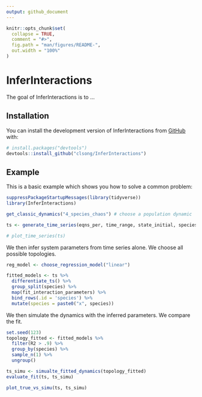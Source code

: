 ```yaml
---
output: github_document
---
```


<!-- README.md is generated from README.Rmd. Please edit that file -->

```r
knitr::opts_chunk$set(
  collapse = TRUE,
  comment = "#>",
  fig.path = "man/figures/README-",
  out.width = "100%"
)
```

# InferInteractions

<!-- badges: start -->
<!-- badges: end -->

The goal of InferInteractions is to ...

## Installation

You can install the development version of InferInteractions from [GitHub](https://github.com/) with:

``` r
# install.packages("devtools")
devtools::install_github("clsong/InferInteractions")
```

## Example

This is a basic example which shows you how to solve a common problem:

```r
suppressPackageStartupMessages(library(tidyverse))
library(InferInteractions)

get_classic_dynamics("4_species_chaos") # choose a population dynamic

ts <- generate_time_series(eqns_per, time_range, state_initial, species_num) # simulate a dynamic

# plot_time_series(ts)
```
We then infer system parameters from time series alone. We choose all possible topologies.
```r
reg_model <- choose_regression_model("linear")

fitted_models <- ts %>%
  differentiate_ts() %>%
  group_split(species) %>%
  map(fit_interaction_parameters) %>%
  bind_rows(.id = 'species') %>%
  mutate(species = paste0("x", species))
```

We then simulate the dynamics with the inferred parameters. We compare the fit.
```r
set.seed(123)
topology_fitted <- fitted_models %>%
  filter(R2 > .9) %>%
  group_by(species) %>%
  sample_n(1) %>%
  ungroup()

ts_simu <- simualte_fitted_dynamics(topology_fitted)
evaluate_fit(ts, ts_simu)

plot_true_vs_simu(ts, ts_simu)
```

